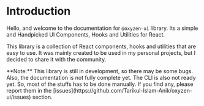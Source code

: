 
# Introduction

Hello, and welcome to the documentation for `@oxyzen-ui` library. Its a simple and Handpicked UI Components, Hooks and Utilities for React.

This library is a collection of React components, hooks and utilities that are easy to use. It was mainly created to be used in my personal projects, but I decided to share it with the community.

<Callout type="info" emoji="ℹ️">
  **Note:** This library is still in development, so there may be some bugs.
  Also, the documentation is not fully complete yet. The CLI is also not ready
  yet. So, most of the stuffs has to be done manually. If you find any, please
  report them in the
  [issues](https://github.com/Tarikul-Islam-Anik/oxyzen-ui/issues) section.
</Callout>
